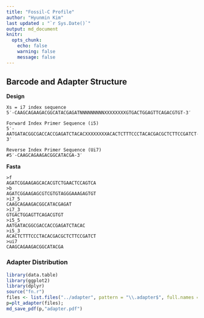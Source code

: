 ```yaml
---
title: "Fossil-C Profile" 
author: "Hyunmin Kim"
last updated : "`r Sys.Date()`"
output: md_document
knitr:
  opts_chunk:
    echo: false
    warning: false
    message: false
---
```


## Barcode and Adapter Structure 

**Design**
```
Xs = i7 index sequence
5′-CAAGCAGAAGACGGCATACGAGATNNNNNNNNNXXXXXXXXGTGACTGGAGTTCAGACGTGT-3′

Forward Index Primer Sequence (i5)
5′-AATGATACGGCGACCACCGAGATCTACACXXXXXXXXACACTCTTTCCCTACACGACGCTCTTCCGATCT-3′

Reverse Index Primer Sequence (Ui7)
#5′-CAAGCAGAAGACGGCATACGA-3′
```

**Fasta**
```
>f
AGATCGGAAGAGCACACGTCTGAACTCCAGTCA
>b
AGATCGGAAGAGCGTCGTGTAGGGAAAGAGTGT
>i7_5
CAAGCAGAAGACGGCATACGAGAT
>i7_3
GTGACTGGAGTTCAGACGTGT
>i5_5
AATGATACGGCGACCACCGAGATCTACAC
>i5_3
ACACTCTTTCCCTACACGACGCTCTTCCGATCT
>ui7
CAAGCAGAAGACGGCATACGA   
```

### Adapter Distribution

```r

library(data.table)
library(ggplot2)
library(dplyr)
source("fn.r")
files <- list.files("../adapter", pattern = "\\.adapter$", full.names = TRUE)
p=plt_adapter(files);
md_save_pdf(p,"adapter.pdf")
```



	
